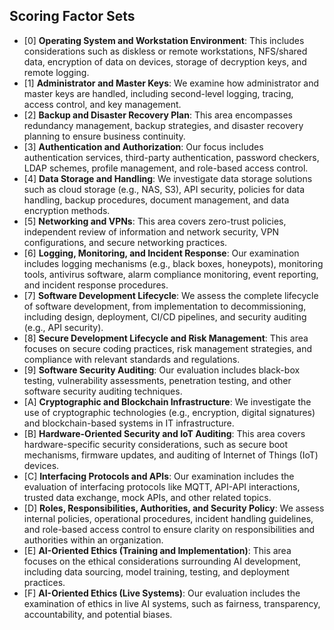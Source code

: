 ## Scoring Factor Sets

- [0] <strong>Operating System and Workstation Environment</strong>: This includes considerations such as diskless or remote workstations, NFS/shared data, encryption of data on devices, storage of decryption keys, and remote logging.
- [1] <strong>Administrator and Master Keys</strong>: We examine how administrator and master keys are handled, including second-level logging, tracing, access control, and key management.
- [2] <strong>Backup and Disaster Recovery Plan</strong>: This area encompasses redundancy management, backup strategies, and disaster recovery planning to ensure business continuity.
- [3] <strong>Authentication and Authorization</strong>: Our focus includes authentication services, third-party authentication, password checkers, LDAP schemes, profile management, and role-based access control.
- [4] <strong>Data Storage and Handling</strong>: We investigate data storage solutions such as cloud storage (e.g., NAS, S3), API security, policies for data handling, backup procedures, document management, and data encryption methods.
- [5] <strong>Networking and VPNs</strong>: This area covers zero-trust policies, independent review of information and network security, VPN configurations, and secure networking practices.
- [6] <strong>Logging, Monitoring, and Incident Response</strong>: Our examination includes logging mechanisms (e.g., black boxes, honeypots), monitoring tools, antivirus software, alarm compliance monitoring, event reporting, and incident response procedures.
- [7] <strong>Software Development Lifecycle</strong>: We assess the complete lifecycle of software development, from implementation to decommissioning, including design, deployment, CI/CD pipelines, and security auditing (e.g., API security).
- [8] <strong>Secure Development Lifecycle and Risk Management</strong>: This area focuses on secure coding practices, risk management strategies, and compliance with relevant standards and regulations.
- [9] <strong>Software Security Auditing</strong>: Our evaluation includes black-box testing, vulnerability assessments, penetration testing, and other software security auditing techniques.
- [A] <strong>Cryptographic and Blockchain Infrastructure</strong>: We investigate the use of cryptographic technologies (e.g., encryption, digital signatures) and blockchain-based systems in IT infrastructure.
- [B] <strong>Hardware-Oriented Security and IoT Auditing</strong>: This area covers hardware-specific security considerations, such as secure boot mechanisms, firmware updates, and auditing of Internet of Things (IoT) devices.
- [C] <strong>Interfacing Protocols and APIs</strong>: Our examination includes the evaluation of interfacing protocols like MQTT, API-API interactions, trusted data exchange, mock APIs, and other related topics.
- [D] <strong>Roles, Responsibilities, Authorities, and Security Policy</strong>: We assess internal policies, operational procedures, incident handling guidelines, and role-based access control to ensure clarity on responsibilities and authorities within an organization.
- [E] <strong>AI-Oriented Ethics (Training and Implementation)</strong>: This area focuses on the ethical considerations surrounding AI development, including data sourcing, model training, testing, and deployment practices.
- [F] <strong>AI-Oriented Ethics (Live Systems)</strong>: Our evaluation includes the examination of ethics in live AI systems, such as fairness, transparency, accountability, and potential biases.
